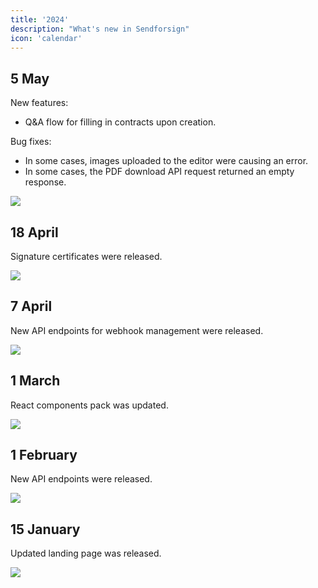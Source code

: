 ```yaml
---
title: '2024'
description: "What's new in Sendforsign"
icon: 'calendar'
---
```

## 5 May
New features:
- Q&A flow for filling in contracts upon creation.

Bug fixes:
- In some cases, images uploaded to the editor were causing an error.
- In some cases, the PDF download API request returned an empty response.

<Frame caption="Q&A flow">
  <img src="/changelog/img24/050524.png" />
</Frame>

## 18 April
Signature certificates were released.
<Frame caption="Signature certificates">
  <img src="/changelog/img24/180424.png" />
</Frame>

## 7 April
New API endpoints for webhook management were released.
<Frame caption="Webhook API endpoints">
  <img src="/changelog/img24/070424.png" />
</Frame>

## 1 March
React components pack was updated.
<Frame caption="React components">
  <img src="/changelog/img24/010324.png" />
</Frame>

## 1 February
New API endpoints were released.
<Frame caption="API endpoints">
  <img src="/changelog/img24/010224.png" />
</Frame>

## 15 January
Updated landing page was released.
<Frame caption="Landing page">
  <img src="/changelog/img24/150124.png" />
</Frame>